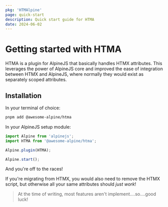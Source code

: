 ```yaml
---
pkg: 'HTMAlpine'
page: quick-start
description: Quick start guide for HTMA
date: 2024-06-02
---
```


# Getting started with HTMA

HTMA is a plugin for AlpineJS that basically handles HTMX attributes. This leverages the power of AlpineJS core and improved the ease of integration between HTMX and AlpineJS, where normally they would exist as separately scoped attributes.

## Installation

In your terminal of choice:

```sh
pnpm add @awesome-alpine/htma
```

In your AlpineJS setup module:

```js
import Alpine from 'alpinejs';
import HTMA from '@awesome-alpine/htma';

Alpine.plugin(HTMA);

Alpine.start();
```

And you're off to the races!

If you're migrating from HTMX, you would also need to remove the HTMX script, but otherwise all your same attributes should _just work_!

> At the time of writing, most features aren't implement....so....good luck!
